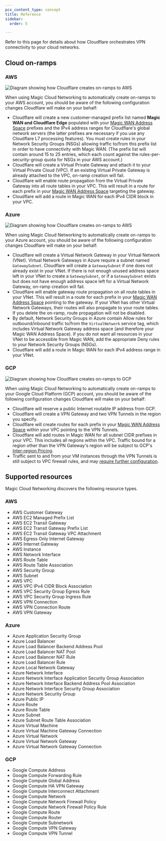 ```yaml
---
pcx_content_type: concept
title: Reference
sidebar:
  order: 5

---
```


Refer to this page for details about how Cloudflare orchestrates VPN connectivity to your cloud networks.

## Cloud on-ramps

### AWS

![Diagram showing how Cloudflare creates on-ramps to AWS](~/assets/images/magic-cloud-networking/reference/aws.png)

When using Magic Cloud Networking to automatically create on-ramps to your AWS account, you should be aware of the following configuration changes Cloudflare will make on your behalf:

- Cloudflare will create a new customer-managed prefix list named **Magic WAN and Cloudflare Edge** populated with your [Magic WAN Address Space](/magic-cloud-networking/cloud-on-ramps/#magic-wan-address-space) prefixes and the IPv4 address ranges for Cloudflare's global network servers (the latter prefixes are necessary if you use any Cloudflare L7 processing features). You must create rules in your Network Security Groups (NSGs) allowing traffic to/from this prefix list in order to have connectivity with Magic WAN. (The prefix list will contain around 15 to 25 entries, which each count against the rules-per-security-group quota for NSGs in your AWS account.)
- Cloudflare will create a Virtual Private Gateway and attach it to your Virtual Private Cloud (VPC). If an existing Virtual Private Gateway is already attached to the VPC, on-ramp creation will fail.
- Cloudflare will enable route propagation from the Virtual Private Gateway into all route tables in your VPC. This will result in a route for each prefix in your [Magic WAN Address Space](/magic-cloud-networking/cloud-on-ramps/#magic-wan-address-space) targeting the gateway.
- Cloudflare will add a route in Magic WAN for each IPv4 CIDR block in your VPC.

### Azure

![Diagram showing how Cloudflare creates on-ramps to AWS](~/assets/images/magic-cloud-networking/reference/azure.png)

When using Magic Cloud Networking to automatically create on-ramps to your Azure account, you should be aware of the following configuration changes Cloudflare will make on your behalf:

- Cloudflare will create a Virtual Network Gateway in your Virtual Network (VNet). Virtual Network Gateways in Azure require a subnet named `GatewaySubnet`. Cloudflare will create a `GatewaySubnet` if one does not already exist in your VNet. If there is not enough unused address space left in your VNet to create a `GatewaySubnet`, or if a `GatewaySubnet` exists but does not have enough address space left for a Virtual Network Gateway, on-ramp creation will fail.
- Cloudflare will enable gateway route propagation on all route tables in your VNet. This will result in a route for each prefix in your [Magic WAN Address Space](/magic-cloud-networking/cloud-on-ramps/#magic-wan-address-space) pointing to the gateway. If your VNet has other Virtual Network Gateways, their routes will also propagate to your route tables. If you delete the on-ramp, route propagation will not be disabled.
- By default, Network Security Groups in Azure contain Allow rules for outbound/inbound traffic to/from the `VirtualNetwork` service tag, which includes Virtual Network Gateway address space (and therefore your Magic WAN Address Space). If you do not want all resources in your VNet to be accessible from Magic WAN, add the appropriate Deny rules to your Network Security Groups (NSGs).
- Cloudflare will add a route in Magic WAN for each IPv4 address range in your VNet.

### GCP

![Diagram showing how Cloudflare creates on-ramps to GCP](~/assets/images/magic-cloud-networking/reference/gcp.png)

When using Magic Cloud Networking to automatically create on-ramps to your Google Cloud Platform (GCP) account, you should be aware of the following configuration changes Cloudflare will make on your behalf:

- Cloudflare will reserve a public Internet routable IP address from GCP.
- Cloudflare will create a VPN Gateway and two VPN Tunnels in the region you specify.
- Cloudflare will create routes for each prefix in your [Magic WAN Address Space](/magic-cloud-networking/cloud-on-ramps/#magic-wan-address-space) within your VPC pointing to the VPN Tunnels.
- Cloudflare will add routes in Magic WAN for all subnet CIDR prefixes in your VPC. This includes all regions within the VPC. Traffic bound for a region other than the VPN Gateway's region will be subject to GCP's [Inter-region Pricing](https://cloud.google.com/vpc/network-pricing#inter-region-data-transfer).
- Traffic sent to and from your VM instances through the VPN Tunnels is still subject to VPC firewall rules, and may [require further configuration](https://cloud.google.com/network-connectivity/docs/vpn/how-to/configuring-firewall-rules#firewall_rules).

## Supported resources

Magic Cloud Networking discovers the following resource types.

### AWS

- AWS Customer Gateway
- AWS EC2 Managed Prefix List
- AWS EC2 Transit Gateway
- AWS EC2 Transit Gateway Prefix List
- AWS EC2 Transit Gateway VPC Attachment
- AWS Egress Only Internet Gateway
- AWS Internet Gateway
- AWS Instance
- AWS Network Interface
- AWS Route Table
- AWS Route Table Association
- AWS Security Group
- AWS Subnet
- AWS VPC
- AWS VPC IPv4 CIDR Block Association
- AWS VPC Security Group Egress Rule
- AWS VPC Security Group Ingress Rule
- AWS VPN Connection
- AWS VPN Connection Route
- AWS VPN Gateway

### Azure

- Azure Application Security Group
- Azure Load Balancer
- Azure Load Balancer Backend Address Pool
- Azure Load Balancer NAT Pool
- Azure Load Balancer NAT Rule
- Azure Load Balancer Rule
- Azure Local Network Gateway
- Azure Network Interface
- Azure Network Interface Application Security Group Association
- Azure Network Interface Backend Address Pool Association
- Azure Network Interface Security Group Association
- Azure Network Security Group
- Azure Public IP
- Azure Route
- Azure Route Table
- Azure Subnet
- Azure Subnet Route Table Association
- Azure Virtual Machine
- Azure Virtual Machine Gateway Connection
- Azure Virtual Network
- Azure Virtual Network Gateway
- Azure Virtual Network Gateway Connection

### GCP

- Google Compute Address
- Google Compute Forwarding Rule
- Google Compute Global Address
- Google Compute HA VPN Gateway
- Google Compute Interconnect Attachment
- Google Compute Network
- Google Compute Network Firewall Policy
- Google Compute Network Firewall Policy Rule
- Google Compute Route
- Google Compute Router
- Google Compute Subnetwork
- Google Compute VPN Gateway
- Google Compute VPN Tunnel
